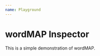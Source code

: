 ```yaml
---
name: Playground
---
```



# wordMAP Inspector

This is a simple demonstration of wordMAP.

<Playground>
    <Inspector
        source="Guten Tag Ihnen"
        target="Good day to you"
        memory={[["tag", "day"]]}
    />
</Playground>
